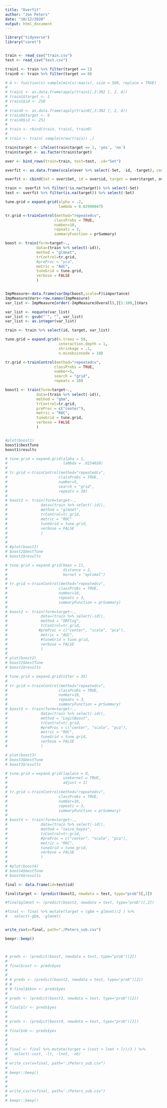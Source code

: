 ```yaml
---
title: "Overfit"
author: "Jon Peters"
date: "10/12/2020"
output: html_document
---
```


```r
library("tidyverse")
library("caret")


train <- read_csv("train.csv")
test <- read_csv("test.csv")

train1 <- train %>% filter(target == 1)
train0 <- train %>% filter(target == 0)

# A <- function(x) sample(min(x):max(x), size = 500, replace = TRUE)
# 
# train1 <- as.data.frame(apply(train1[,3:302 ], 2, A))
# train1$target <- 1
# train1$id <- 250
# 
# train0 <- as.data.frame(apply(train0[,3:302 ], 2, A))
# train0$target <- 0
# train0$id <- 251
# 
# train <- rbind(train, train1, train0)
# 
# train <- train[ sample(nrow(train)) ,]

train$target <- ifelse(train$target == 1, 'yes', 'no')
train$target <- as.factor(train$target)

over <- bind_rows(train=train, test=test, .id="Set")

overfit <- as.data.frame(scale(over %>% select(-Set, -id, -target), center=TRUE, scale=TRUE))

overfit <- cbind(Set = over$Set, id = over$id, target = over$target, overfit)

train <- overfit %>% filter(!is.na(target)) %>% select(-Set)
test <- overfit %>% filter(is.na(target)) %>% select(-Set)
```

```r
tune.grid = expand.grid(alpha = .2,
                        lambda = 0.02990047)

tr.grid <-trainControl(method="repeatedcv",
                      classProbs = TRUE,
                      number=10,
                      repeats = 3,
                      summaryFunction = prSummary)

boost <- train(form=target~., 
              data=(train %>% select(-id)),
              method = "glmnet",
              trControl=tr.grid,
              #preProc = "pca",
              metric = "AUC",
              tuneGrid = tune.grid,
              verbose = FALSE
              )


ImpMeasure<-data.frame(varImp(boost,scale=F)$importance)
ImpMeasure$Vars<-row.names(ImpMeasure)
var_list <- ImpMeasure[order(-ImpMeasure$Overall),][1:100,]$Vars

var_list <- noquote(var_list)
var_list <- gsub("`", "", var_list)
var_list <- as.integer(var_list)
```


```r
train <- train %>% select(id, target, var_list)
```


```r
tune.grid = expand.grid(n.trees = 50,
                        interaction.depth = 1,
                        shrinkage = .1,
                        n.minobsinnode = 10)

tr.grid <-trainControl(method="repeatedcv",
                      classProbs = TRUE,
                      number=5,
                      search = "grid",
                      repeats = 10)

boost1 <- train(form=target~., 
              data=(train %>% select(-id)),
              method = "gbm",
              trControl=tr.grid,
              preProc = c("center"),
              metric = "ROC",
              tuneGrid = tune.grid,
              verbose = FALSE
              )


#plot(boost1)
boost1$bestTune
boost1$results


```



```r
# tune.grid = expand.grid(alpha = 1,
#                         lambda = .0154028)
# 
# tr.grid <-trainControl(method="repeatedcv",
#                       classProbs = TRUE,
#                       number=5,
#                       search = "grid",
#                       repeats = 10)
# 
# boost2 <- train(form=target~., 
#               data=(train %>% select(-id)),
#               method = "glmnet",
#               trControl=tr.grid,
#               metric = "ROC"
#               tuneGrid = tune.grid,
#               verbose = FALSE
#               )
# 
# 
# #plot(boost2)
# boost2$bestTune
# boost2$results

```




```r
# tune.grid = expand.grid(kmax = 11,
#                         distance = 2,
#                         kernel = "optimal")
# 
# tr.grid <-trainControl(method="repeatedcv",
#                       classProbs = TRUE,
#                       number=10,
#                       repeats = 3,
#                       summaryFunction = prSummary)
# 
# boost2 <- train(form=target~., 
#               data=(train %>% select(-id)),
#               method = "ORFlog",
#               trControl=tr.grid,
#              #preProc = c("center", "scale", "pca"),
#               metric = "AUC",
#               #tuneGrid = tune.grid,
#               verbose = FALSE
#               )
# 
# plot(boost2)
# boost2$bestTune
# boost2$results
```



```r
# tune.grid = expand.grid(nIter = 35)
# 
# tr.grid <-trainControl(method="repeatedcv",
#                       classProbs = TRUE,
#                       number=10,
#                       repeats = 3,
#                       summaryFunction = prSummary)
# boost3 <- train(form=target~., 
#               data=(train %>% select(-id)),
#               method = "LogitBoost",
#               trControl=tr.grid,
#               #preProc = c("center", "scale", "pca"),
#               metric = "ROC",
#               tuneGrid = tune.grid,
#               verbose = FALSE
#               )

# plot(boost3)
# boost3$bestTune
# boost3$results
```


```r
# tune.grid = expand.grid(laplace = 0,
#                         usekernel = TRUE,
#                         adjust = 1)
# 
# tr.grid <-trainControl(method="repeatedcv",
#                       classProbs = TRUE,
#                       number=10,
#                       repeats = 3,
#                       summaryFunction = prSummary)
# 
# boost4 <- train(form=target~., 
#               data=(train %>% select(-id)),
#               method = "naive_bayes",
#               trControl=tr.grid,
#               #preProc = c("center", "scale", "pca"),
#               metric = "ROC",
#               tuneGrid = tune.grid,
#               verbose = FALSE
#               )
# 
# #plot(boost4)
# boost4$bestTune
# boost4$results
```


```r
final <- data.frame(id=test$id)

final$target <- (predict(boost1, newdata = test, type="prob")[,2])

#final$glmnet <- (predict(boost2, newdata = test, type="prob")[,2])

#final <- final %>% mutate(target = (gbm + glmnet)/2 ) %>%
#   select(-gbm, -glmnet)


write_csv(x=final, path="./Peters_sub.csv")

beepr::beep()



# preds <- (predict(boost, newdata = test, type="prob")[2])
#   
# final$cost <- preds$yes
# 
# 
# # preds <- (predict(boost2, newdata = test, type="prob")[2])
# #   
# # final$kknn <- preds$yes
# 
# preds <- (predict(boost3, newdata = test, type="prob")[2])
#   
# final$lr <- preds$yes
# 
# 
# preds <- (predict(boost4, newdata = test, type="prob")[2])
#   
# final$nb <- preds$yes
# 
# 
# 
# final <- final %>% mutate(target = (cost + lnet + lr)/3 ) %>%
#   select(-cost, -lr, -lnet, -nb)
# 
# write_csv(x=final, path="./Peters_sub.csv")
# 
# beepr::beep()
# 
# 
# 
# write_csv(x=final, path="./Peters_sub.csv")
# 
# beepr::beep()
```

